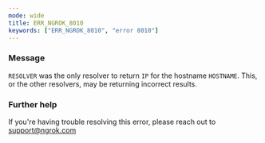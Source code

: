 ```yaml
---
mode: wide
title: ERR_NGROK_8010
keywords: ["ERR_NGROK_8010", "error 8010"]
---
```



### Message

`RESOLVER` was the only resolver to return `IP` for the hostname `HOSTNAME`. This, or the other resolvers, may be returning incorrect results.

<ErrorDetails />

### Further help

If you're having trouble resolving this error, please reach out to [support@ngrok.com](mailto:support@ngrok.com?subject=Help%20with%20ERR_NGROK_8010)
